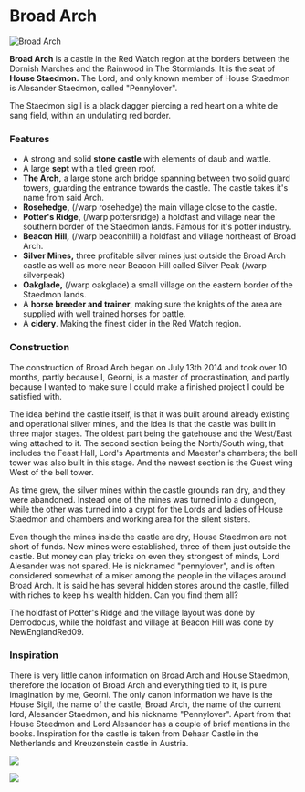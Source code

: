 

# Broad Arch

<Image src="https://cdn.sanity.io/images/1as7cn02/production/b7fb14a0ac881e2472421ea1590c8251cb5ea47e-1920x1058.png?w=976&h=350&fit=crop&crop=center&auto=format" alt="Broad Arch" width={976} height={350}  />

<ProjectDetails
  floatRight
  region="Stormlands"
  house="House Staedmon"
  type="Castle"
  status="Completed"
  warp="/warp broadarch"
  projectLead="Georni"
  dateStarted="July 13, 2014"
  dateCompleted="July 13, 2014"
/>

**Broad Arch** is a castle in the Red Watch region at the borders between the Dornish Marches and the Rainwood in The Stormlands. It is the seat of **House Staedmon.** The Lord, and only known member of House Staedmon is Alesander Staedmon, called "Pennylover".  


The Staedmon sigil is a black dagger piercing a red heart on a white de sang field, within an undulating red border.  


### Features

* A strong and solid **stone castle** with elements of daub and wattle.
* A large **sept** with a tiled green roof.
* **The Arch,** a large stone arch bridge spanning between two solid guard towers, guarding the entrance towards the castle. The castle takes it's name from said Arch.
* **Rosehedge,** (/warp rosehedge) the main village close to the castle.
* **Potter's Ridge,** (/warp pottersridge) a holdfast and village near the southern border of the Staedmon lands. Famous for it's potter industry.
* **Beacon Hill,** (/warp beaconhill) a holdfast and village northeast of Broad Arch.
* **Silver Mines,** three profitable silver mines just outside the Broad Arch castle as well as more near Beacon Hill called Silver Peak (/warp silverpeak)
* **Oakglade,** (/warp oakglade) a small village on the eastern border of the Staedmon lands.
* A **horse breeder and trainer**, making sure the knights of the area are supplied with well trained horses for battle.
* A **cidery**. Making the finest cider in the Red Watch region.

### Construction

The construction of Broad Arch began on July 13th 2014 and took over 10 months, partly because I, Georni, is a master of procrastination, and partly because I wanted to make sure I could make a finished project I could be satisfied with.

The idea behind the castle itself, is that it was built around already existing and operational silver mines, and the idea is that the castle was built in three major stages. The oldest part being the gatehouse and the West/East wing attached to it. The second section being the North/South wing, that includes the Feast Hall, Lord's Apartments and Maester's chambers; the bell tower was also built in this stage. And the newest section is the Guest wing West of the bell tower.

As time grew, the silver mines within the castle grounds ran dry, and they were abandoned. Instead one of the mines was turned into a dungeon, while the other was turned into a crypt for the Lords and ladies of House Staedmon and chambers and working area for the silent sisters.

Even though the mines inside the castle are dry, House Staedmon are not short of funds. New mines were established, three of them just outside the castle. But money can play tricks on even they strongest of minds, Lord Alesander was not spared. He is nicknamed "pennylover", and is often considered somewhat of a miser among the people in the villages around Broad Arch. It is said he has several hidden stores around the castle, filled with riches to keep his wealth hidden. Can you find them all?

The holdfast of Potter's Ridge and the village layout was done by Demodocus, while the holdfast and village at Beacon Hill was done by NewEnglandRed09.

### Inspiration

There is very little canon information on Broad Arch and House Staedmon, therefore the location of Broad Arch and everything tied to it, is pure imagination by me, Georni. The only canon information we have is the House Sigil, the name of the castle, Broad Arch, the name of the current lord, Alesander Staedmon, and his nickname "Pennylover". Apart from that House Staedmon and Lord Alesander has a couple of brief mentions in the books. Inspiration for the castle is taken from Dehaar Castle in the Netherlands and Kreuzenstein castle in Austria.


![](https://cdn.sanity.io/images/1as7cn02/production/e19b8179e0c954544c99c337b338d2a983d70861-1600x1000.jpg)


![](https://cdn.sanity.io/images/1as7cn02/production/51194481d4497ed8bc872ab191cf05afb1aec2e7-820x656.jpg)